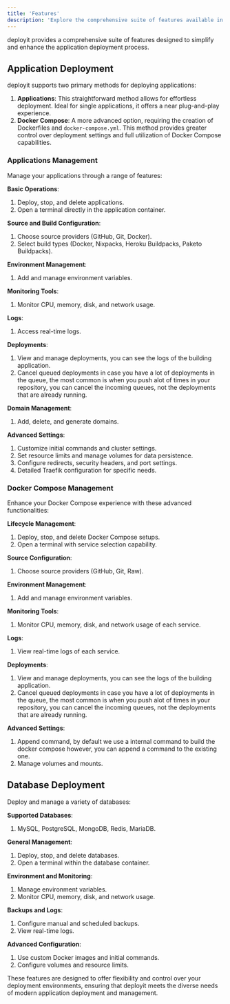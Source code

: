 ---
title: 'Features'
description: 'Explore the comprehensive suite of features available in deployit for optimized application deployment and management.'
---

deployit provides a comprehensive suite of features designed to simplify and enhance the application deployment process.

## Application Deployment

deployit supports two primary methods for deploying applications:

1. **Applications**: This straightforward method allows for effortless deployment. Ideal for single applications, it offers a near plug-and-play experience.
2. **Docker Compose**: A more advanced option, requiring the creation of Dockerfiles and `docker-compose.yml`. This method provides greater control over deployment settings and full utilization of Docker Compose capabilities.

### Applications Management

Manage your applications through a range of features:

**Basic Operations**:
  1. Deploy, stop, and delete applications.
  2. Open a terminal directly in the application container.

**Source and Build Configuration**:
  1. Choose source providers (GitHub, Git, Docker).
  2. Select build types (Docker, Nixpacks, Heroku Buildpacks, Paketo Buildpacks).


**Environment Management**:
  1. Add and manage environment variables.

**Monitoring Tools**:
  1. Monitor CPU, memory, disk, and network usage.

**Logs**:
  1. Access real-time logs.

**Deployments**:
  1. View and manage deployments, you can see the logs of the building application.
  2. Cancel queued deployments in case you have a lot of deployments in the queue, the most common is when you push alot of times in your repository, you can cancel the incoming queues, not the deployments that are already running.

**Domain Management**:
  1. Add, delete, and generate domains.

**Advanced Settings**:
  1. Customize initial commands and cluster settings.
  2. Set resource limits and manage volumes for data persistence.
  3. Configure redirects, security headers, and port settings.
  4. Detailed Traefik configuration for specific needs.

### Docker Compose Management

Enhance your Docker Compose experience with these advanced functionalities:

**Lifecycle Management**:
  1. Deploy, stop, and delete Docker Compose setups.
  2. Open a terminal with service selection capability.

**Source Configuration**:
  1. Choose source providers (GitHub, Git, Raw).

**Environment Management**:
  1. Add and manage environment variables.

**Monitoring Tools**:
  1. Monitor CPU, memory, disk, and network usage of each service.

**Logs**:
  1. View real-time logs of each service.

**Deployments**:
  1. View and manage deployments, you can see the logs of the building application.
  2. Cancel queued deployments in case you have a lot of deployments in the queue, the most common is when you push alot of times in your repository, you can cancel the incoming queues, not the deployments that are already running.

**Advanced Settings**:
  1. Append command, by default we use a internal command to build the docker compose however, you can append a command to the existing one.
  2. Manage volumes and mounts.

## Database Deployment

Deploy and manage a variety of databases:


**Supported Databases**:
  1. MySQL, PostgreSQL, MongoDB, Redis, MariaDB.

**General Management**:
  1. Deploy, stop, and delete databases.
  2. Open a terminal within the database container.

**Environment and Monitoring**:
  1. Manage environment variables.
  2. Monitor CPU, memory, disk, and network usage.

**Backups and Logs**:
  1. Configure manual and scheduled backups.
  2. View real-time logs.

**Advanced Configuration**:
  1. Use custom Docker images and initial commands.
  2. Configure volumes and resource limits.

These features are designed to offer flexibility and control over your deployment environments, ensuring that deployit meets the diverse needs of modern application deployment and management.
